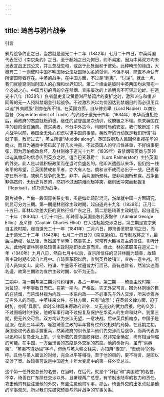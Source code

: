 ```yaml
---
---
---
```

title: 琦善与鸦片战争
---




引言


鸦片战争终止之日，当然就是道光二十二年（1842年）七月二十四日，中英两国代表签订《南京条约》之日。至于起始之日为何日，则不易定。因为中英双方均未发表宣战正式公文，并且忽战忽和，或战于此处而和于彼处。此种畸形的缘由，大概有二：一则彼时中国不明国际公法及国际关系的惯例。不但不明，简直不承认有所谓国际者存在。中英的战争，在中国方面，不过是“剿夷”、“讨逆”。就此一点，我们就能窥测当时国人的心理和世界知识。第二个缘由是彼时中英两国均未预抱一个必战之心。中国当初的目的全在禁烟。宣宗屡次的上谕明言不可轻启边衅。在道光十八年（1838年）各省疆吏复议黄爵滋严禁鸦片的奏折之时，激烈派与和缓派同等的无一人预料禁烟会引起战争。不过激烈派以为倘因达到禁烟目的而必须用兵以迫“外夷顺服”则亦在所不惜。在英国方面，自从律劳卑（Lord Napier）以商业监督（Superintendent of Trade）的资格于道光十四年（1834年）来华而遭拒绝后，英政府的态度就趋消极。继任的监督虽屡次请训，政府置之不理。原来英国在华的目的全在通商。做买卖者，不分中外古今，均盼时局的安定。我们敢断定：鸦片战争以前，英国全无处心积虑以谋中国的事情。英政府的行动就是我们所谓“将就了事，敷衍过去”，英文所谓“Muddle along”。英国政府及人民固然重视在华的商业，而且为通商中英已起了好几次冲突，不过英国人的守旧性甚重，不好纷事更张，因为恐怕愈改愈坏。及林则徐于道光十九年（1839年）春禁烟锢英商与英领以迫其缴烟的信息传到英京之时，适当巴麦尊爵士（Lord Palmerston）主持英国的外交。此人是以倡积极政策而在当时负盛名的。他即派遣舰队来华，但仍抱一线和平的希望，且英国赞成和平者，亦大有人在。倘和议不成而必出于一战，巴麦尊亦在所不惜。故鸦片战争的发生，非中、英两国所预料，更非两国所预谋。战争虽非偶然的，无历史背景的，然初不过因禁烟而起冲突，继则因冲突而起报复（Reprisal），终乃流为战争。

鸦片战争，当做一段国际关系史看，虽是如此畸形混沌，然单就中国一方面研究，则显可分为三期。第一期是林则徐主政时期，起自道光十九年（1839年）正月二十五日，即林以钦差大臣的资格行抵广东之日。第二期是琦善主政时期，起自道光二十年（1840年）七月十四日，即琦善与英国全权代表懿律（Admiral George Elliot）及义律（Captain Charles Elliot）在大沽起始交涉之日。第三期是宣宗亲自主政时期，起自道光二十一年（1841年）二月六日，即琦善革职拿问之日，而止于道光二十二年（1842年）七月二十四日的《南京条约》。在专制政体之下，最后决断权，依法律，当然属于皇帝；然事实上，常常有大臣得君主的信任，言听计从。此地所谓林则徐及琦善主政时期即本此意而言。缘此，林的革职虽在道光二十年（1840年）九月八日，然自七月中以后，宣宗所信任的已非林而为琦善，故琦善主政时期实起自七月中。自琦善革职以后，直到英兵破镇江，宣宗一意主战。所用人员如奕山、奕经、裕谦、牛鉴等不过遵旨力行而已。虽有违旨者，然皆实违而名遵，故第三期称为宣宗主政时期，似不为无当。

三期中，第一期与第三期为时约相等，各占一年半。第二期——琦善主政时期——为最短，半年零数日而已。在第一期内，严格说，实无外交可言。因为林则徐的目的在禁烟，而禁烟林视为内政——本系内政——不必事先与外人交涉，所采步骤亦无需外人的同意。中英往来文件，在林方面，只有“谕示”；在英领义律方面，迫于时势，亦间“具禀”。此时义律既未得政府训令，又无充分的武力后援，他的交涉，不过图临时的相安，他的军事行动不过报复及保护在华英人的生命和财产。到第三期，更无外交可言。双方均认为交涉无望，一意决战。后来英兵抵南京，中国于是屈服。在此三年半内，唯独琦善主政的半年曾有过外交相对的局势。在此期之初，英国全权代表虽手握重兵，然英政府的训令是叫他们先交涉而后战争，而两代表亦以迅和以复商业为上策。训令所载的要求虽颇详细，然非完全确定，尚有相当伸缩的可能。在中国，一方面琦善的态度是外交家的态度。他的奏折内，虽有“谕英夷”、“英夷不遵劝诫”字样，但他与英人移文往来，亦知用“贵国”、“贵统帅”的称呼。且他与英人面议的时候，完全以平等相待。至于他的目的，更不待言，是图以交涉了案。故琦善可说是中国近九十年大变局中的第一任外交总长。

这个第一任外交总长的名誉，在当时，在后代，就是个“奸臣”和“卖国贼”的名誉。不幸，琦善在广东除任交涉以外，且署理两广总督，有节制水陆军的权力和责任。攻击他的有些注重他的外交，有些注意他的军事。那么，琦善外交的出发点就是他的军事观念。所以我们先研究琦善与鸦片战争的军事关系。